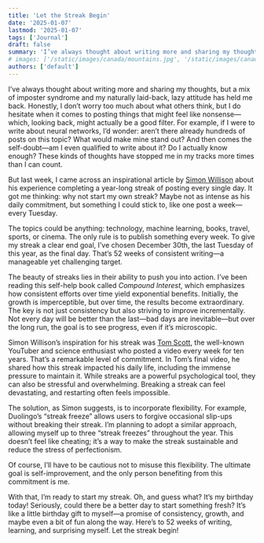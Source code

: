 ```yaml
---
title: 'Let the Streak Begin'
date: '2025-01-07'
lastmod: '2025-01-07'
tags: ['Journal']
draft: false
summary: 'I’ve always thought about writing more and sharing my thoughts, but a mix of imposter syndrome and my naturally laid-back, lazy attitude has held me back. Honestly, I don’t worry too much about what others think, but I do hesitate when it comes to posting things that might feel like nonsense...'
# images: ['/static/images/canada/mountains.jpg', '/static/images/canada/toronto.jpg']
authors: ['default']
---
```



I’ve always thought about writing more and sharing my thoughts, but a mix of imposter syndrome and my naturally laid-back, lazy attitude has held me back. Honestly, I don’t worry too much about what others think, but I do hesitate when it comes to posting things that might feel like nonsense—which, looking back, might actually be a good filter. For example, if I were to write about neural networks, I’d wonder: aren’t there already hundreds of posts on this topic? What would make mine stand out? And then comes the self-doubt—am I even qualified to write about it? Do I actually know enough? These kinds of thoughts have stopped me in my tracks more times than I can count.

But last week, I came across an inspirational article by [Simon Willison](https://simonwillison.net/2025/Jan/2/ending-a-year-long-posting-streak/) about his experience completing a year-long streak of posting every single day. It got me thinking: why not start my own streak? Maybe not as intense as his daily commitment, but something I could stick to, like one post a week—every Tuesday.

The topics could be anything: technology, machine learning, books, travel, sports, or cinema. The only rule is to publish something every week. To give my streak a clear end goal, I’ve chosen December 30th, the last Tuesday of this year, as the final day. That’s 52 weeks of consistent writing—a manageable yet challenging target.

The beauty of streaks lies in their ability to push you into action. I’ve been reading this self-help book called _Compound Interest_, which emphasizes how consistent efforts over time yield exponential benefits. Initially, the growth is imperceptible, but over time, the results become extraordinary. The key is not just consistency but also striving to improve incrementally. Not every day will be better than the last—bad days are inevitable—but over the long run, the goal is to see progress, even if it’s microscopic.

Simon Willison’s inspiration for his streak was [Tom Scott](https://www.tomscott.com/), the well-known YouTuber and science enthusiast who posted a video every week for ten years. That’s a remarkable level of commitment. In Tom’s final video, he shared how this streak impacted his daily life, including the immense pressure to maintain it. While streaks are a powerful psychological tool, they can also be stressful and overwhelming. Breaking a streak can feel devastating, and restarting often feels impossible.

The solution, as Simon suggests, is to incorporate flexibility. For example, Duolingo’s “streak freeze” allows users to forgive occasional slip-ups without breaking their streak. I’m planning to adopt a similar approach, allowing myself up to three “streak freezes” throughout the year. This doesn’t feel like cheating; it’s a way to make the streak sustainable and reduce the stress of perfectionism.

Of course, I’ll have to be cautious not to misuse this flexibility. The ultimate goal is self-improvement, and the only person benefiting from this commitment is me.

With that, I’m ready to start my streak. Oh, and guess what? It’s my birthday today! Seriously, could there be a better day to start something fresh? It’s like a little birthday gift to myself—a promise of consistency, growth, and maybe even a bit of fun along the way. Here’s to 52 weeks of writing, learning, and surprising myself. Let the streak begin!
